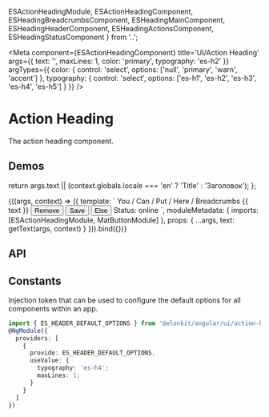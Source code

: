 

  ESActionHeadingModule,
  ESActionHeadingComponent,
  ESHeadingBreadcrumbsComponent,
  ESHeadingMainComponent,
  ESHeadingHeaderComponent,
  ESHeadingActionsComponent,
  ESHeadingStatusComponent
  } from '..';


<Meta
  component={ESActionHeadingComponent}
  title='UI/Action Heading'
  args={{
    text: '',
    maxLines: 1,
    color: 'primary',
    typography: 'es-h2'
  }}
  argTypes={{
    color: {
      control: 'select', options: ['null', 'primary', 'warn', 'accent']
    },
    typography: {
      control: 'select', options: ['es-h1', 'es-h2', 'es-h3', 'es-h4', 'es-h5']
    }
  }}
/>

# Action Heading

The action heading component.

## Demos

  return args.text || (context.globals.locale === 'en' ? 'Title' : 'Заголовок');
};


<Canvas source={ACTION_HEADING_STORY_BASIC_SOURCE}>
  <Story name='Basic'>
    {((args, context) => ({
      template: `
        <es-action-heading>
          <es-heading-breadcrumbs>You / Can / Put / Here / Breadcrumbs</es-heading-breadcrumbs>
          <es-heading-main>
            <es-heading-header [typography]="typography" [maxLines]="maxLines">{{ text }}</es-heading-header>
            <es-heading-actions>
              <button mat-raised-button [color]="color">Remove</button>
              <button mat-raised-button [color]="color">Save</button>
              <button mat-raised-button [color]="color">Else</button>
            </es-heading-actions>
          </es-heading-main>
          <es-heading-status>Status: online</es-heading-status>
        </es-action-heading>
      `,
      moduleMetadata: {
        imports: [ESActionHeadingModule, MatButtonModule]
      },
      props: {
        ...args,
        text: getText(args, context)
      }
    })).bind({})}
  </Story>
</Canvas>

## API

<ArgsTable of={ESActionHeadingComponent} />


## Constants

Injection token that can be used to configure the default options for all components within an app.

```ts
import { ES_HEADER_DEFAULT_OPTIONS } from '@elonkit/angular/ui/action-heading';
@NgModule({
  providers: [
    {
      provide: ES_HEADER_DEFAULT_OPTIONS,
      useValue: {
        typography: 'es-h4';
        maxLines: 1;
      }
    }
  ]
})
```